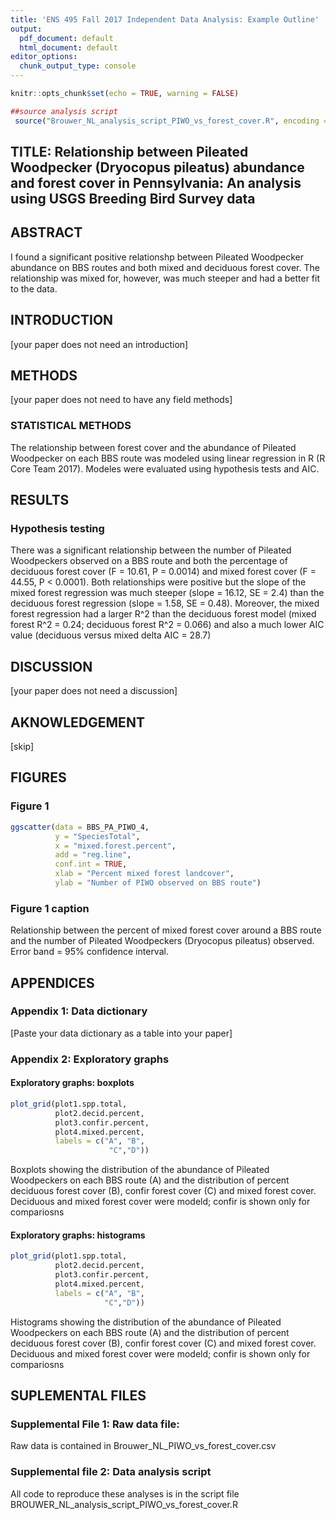 ```yaml
---
title: 'ENS 495 Fall 2017 Independent Data Analysis: Example Outline'
output:
  pdf_document: default
  html_document: default
editor_options:
  chunk_output_type: console
---
```


```r
knitr::opts_chunk$set(echo = TRUE, warning = FALSE)
```


```r
##source analysis script
 source("Brouwer_NL_analysis_script_PIWO_vs_forest_cover.R", encoding = 'UTF-8')
```

## TITLE: Relationship between Pileated Woodpecker (Dryocopus pileatus) abundance and forest cover in Pennsylvania: An analysis using USGS Breeding Bird Survey data

## ABSTRACT

I found a significant positive relationshp between Pileated Woodpecker abundance on BBS routes and both mixed and deciduous forest cover.  The relationship was mixed for, however, was much steeper and had a better fit to the data.

## INTRODUCTION
[your paper does not need an introduction]

## METHODS

[your paper does not need to have any field methods]

### STATISTICAL METHODS 

The relationship between forest cover and the abundance of Pileated Woodpecker on each BBS route was modeled using linear regression in R (R Core Team 2017).  Modeles were evaluated using hypothesis tests and AIC.

## RESULTS

### Hypothesis testing

There was a significant relationship between the number of Pileated Woodpeckers observed on a BBS route and both the percentage of deciduous forest cover (F = 10.61, P = 0.0014) and mixed forest cover (F = 44.55, P < 0.0001).  Both relationships were positive but the slope of the mixed forest regression was much steeper (slope = 16.12, SE = 2.4) than the deciduous forest regression (slope = 1.58, SE = 0.48).  Moreover, the mixed forest regression had a larger R^2 than the deciduous forest model (mixed forest R^2 = 0.24; deciduous forest R^2 = 0.066) and also a much lower AIC value (deciduous versus mixed delta AIC = 28.7)


## DISCUSSION
[your paper does not need a discussion]

## AKNOWLEDGEMENT
[skip]


## FIGURES

### Figure 1
```r
ggscatter(data = BBS_PA_PIWO_4,
          y = "SpeciesTotal",
          x = "mixed.forest.percent",
          add = "reg.line",
          conf.int = TRUE,
          xlab = "Percent mixed forest landcover",
          ylab = "Number of PIWO observed on BBS route")
```


### Figure 1 caption
Relationship between the percent of mixed forest cover around a BBS route and the number of Pileated Woodpeckers (Dryocopus pileatus) observed.  Error band = 95% confidence interval.

## APPENDICES

### Appendix 1: Data dictionary
[Paste your data dictionary as a table into your paper]

### Appendix 2: Exploratory graphs

#### Exploratory graphs: boxplots

```r
plot_grid(plot1.spp.total,
          plot2.decid.percent,
          plot3.confir.percent,
          plot4.mixed.percent,
          labels = c("A", "B",
                      "C","D"))
```
Boxplots showing the distribution of the abundance of Pileated Woodpeckers on each BBS route (A) and  the distribution of percent deciduous forest cover (B), confir forest cover (C) and mixed forest cover.  Deciduous and mixed forest cover were modeld; confir is shown only for compariosns

#### Exploratory graphs: histograms
```r
plot_grid(plot1.spp.total,
          plot2.decid.percent,
          plot3.confir.percent,
          plot4.mixed.percent,
          labels = c("A", "B",
                     "C","D"))
```
Histograms showing the distribution of the abundance of Pileated Woodpeckers on each BBS route (A) and  the distribution of percent deciduous forest cover (B), confir forest cover (C) and mixed forest cover.  Deciduous and mixed forest cover were modeld; confir is shown only for compariosns


## SUPLEMENTAL FILES

### Supplemental File 1: Raw data file: 
Raw data is contained in Brouwer_NL_PIWO_vs_forest_cover.csv


### Supplemental file 2: Data analysis script
All code to reproduce these analyses is in the script file BROUWER_NL_analysis_script_PIWO_vs_forest_cover.R


